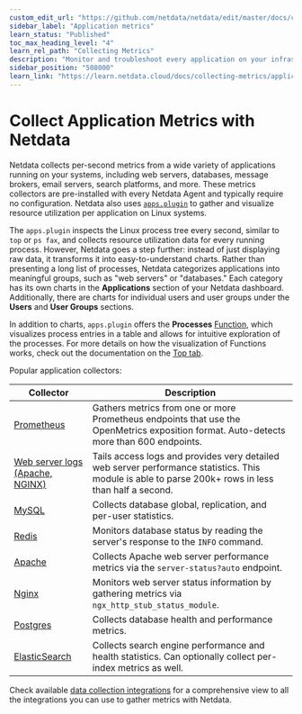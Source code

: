 ```yaml
---
custom_edit_url: "https://github.com/netdata/netdata/edit/master/docs/collecting-metrics/application-metrics.md"
sidebar_label: "Application metrics"
learn_status: "Published"
toc_max_heading_level: "4"
learn_rel_path: "Collecting Metrics"
description: "Monitor and troubleshoot every application on your infrastructure with per-second metrics, zero configuration, and meaningful charts."
sidebar_position: "508000"
learn_link: "https://learn.netdata.cloud/docs/collecting-metrics/application-metrics"
---
```


# Collect Application Metrics with Netdata

Netdata collects per-second metrics from a wide variety of applications running on your systems, including web servers,
databases, message brokers, email servers, search platforms, and more. These metrics collectors are pre-installed with
every Netdata Agent and typically require no configuration. Netdata also
uses [`apps.plugin`](https://github.com/netdata/netdata/blob/master/src/collectors/apps.plugin/README.md) to gather and visualize resource utilization per application
on Linux systems.

The `apps.plugin` inspects the Linux process tree every second, similar to `top` or `ps fax`, and collects resource
utilization data for every running process. However, Netdata goes a step further: instead of just displaying raw data,
it transforms it into easy-to-understand charts. Rather than presenting a long list of processes, Netdata categorizes
applications into meaningful groups, such as "web servers" or "databases." Each category has its own charts in the
**Applications** section of your Netdata dashboard. Additionally, there are charts for individual users and user groups
under the **Users** and **User Groups** sections.

In addition to charts, `apps.plugin` offers the **Processes** [Function](/docs//top-monitoring-netdata-functions),
which visualizes process entries in a table and allows for intuitive exploration of the processes. For more details on
how the visualization of Functions works, check out the documentation on
the [Top tab](/docs/dashboards-and-charts/top-tab).

Popular application collectors:

| Collector                                                                                  | Description                                                                                                                                         |
|--------------------------------------------------------------------------------------------|-----------------------------------------------------------------------------------------------------------------------------------------------------|
| [Prometheus](/docs/collecting-metrics/generic-collecting-metrics/prometheus-endpoint)                  | Gathers metrics from one or more Prometheus endpoints that use the OpenMetrics exposition format. Auto-detects more than 600 endpoints.             |
| [Web server logs (Apache, NGINX)](/docs/collecting-metrics/web-servers-and-web-proxies/web-server-log-files) | Tails access logs and provides very detailed web server performance statistics. This module is able to parse 200k+ rows in less than half a second. |
| [MySQL](/docs/collecting-metrics/databases/mysql)                            | Collects database global, replication, and per-user statistics.                                                                                     |
| [Redis](/docs/collecting-metrics/databases/redis)                            | Monitors database status by reading the server's response to the `INFO` command.                                                                    |
| [Apache](/docs/collecting-metrics/web-servers-and-web-proxies/apache)                          | Collects Apache web server performance metrics via the `server-status?auto` endpoint.                                                               |
| [Nginx](/docs/collecting-metrics/web-servers-and-web-proxies/nginx)                            | Monitors web server status information by gathering metrics via `ngx_http_stub_status_module`.                                                      |
| [Postgres](/docs/collecting-metrics/databases/postgresql)                      | Collects database health and performance metrics.                                                                                                   |
| [ElasticSearch](/docs/collecting-metrics/search-engines/elasticsearch)            | Collects search engine performance and health statistics. Can optionally collect per-index metrics as well.                                         |

Check available [data collection integrations](/docs/collecting-metrics/monitor-anything#available-data-collection-integrations) for
a comprehensive view to all the integrations you can use to gather metrics with Netdata.
